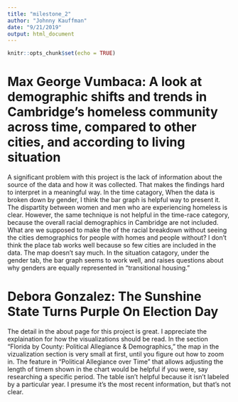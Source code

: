 ```yaml
---
title: "milestone_2"
author: "Johnny Kauffman"
date: "9/21/2019"
output: html_document
---
```


```r
knitr::opts_chunk$set(echo = TRUE)
```


# Max George Vumbaca: A look at demographic shifts and trends in Cambridge's homeless community across time, compared to other cities, and according to living situation 

A significant problem with this project is the lack of information about the source of the data and how it was collected. That makes the findings hard to interpret in a meaningful way. In the time catagory, When the data is broken down by gender, I think the bar graph is helpful way to present it. The dispartity between women and men who are experiencing homeless is clear. However, the same technique is not helpful in the time-race category, because the overall racial demographics in Cambridge are not included. What are we supposed to make the of the racial breakdown without seeing the cities demographics for people with homes and people without? I don't think the place tab works well because so few cities are included in the data. The map doesn't say much. In the situation catagory, under the gender tab, the bar graph seems to work well, and raises questions about why genders are equally represented in "transitional housing." 

# Debora Gonzalez: The Sunshine State Turns Purple On Election Day

The detail in the about page for this project is great. I appreciate the explaination for how the visualizations should be read. In the section "Florida by County: Political Allegiance & Demographics," the map in the vizualization section is very small at first, until you figure out how to zoom in. The feature in "Political Allegiance over Time" that allows adjusting the length of timem shown in the chart would be helpful if you were, say researching a specific period. The table isn't helpful because it isn't labeled by a particular year. I presume it's the most recent information, but that's not clear. 

